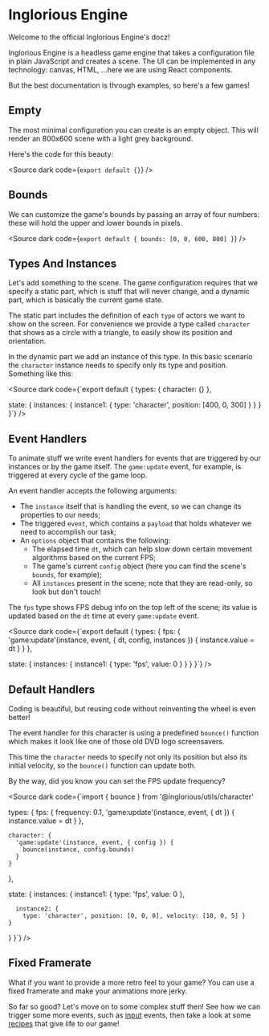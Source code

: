 
<Meta of={Engine} />

# Inglorious Engine

Welcome to the official Inglorious Engine's docz!

Inglorious Engine is a headless game engine that takes a configuration file in plain JavaScript and creates a scene. The UI can be implemented in any technology: canvas, HTML, ...here we are using React components.

But the best documentation is through examples, so here's a few games!

## Empty

The most minimal configuration you can create is an empty object. This will render an 800x600 scene with a light grey background.

Here's the code for this beauty:

<Source dark code={`export default {}`} />

<Canvas of={Engine.Empty} />

## Bounds

We can customize the game's bounds by passing an array of four numbers: these will hold the upper and lower bounds in pixels.

<Source dark code={`export default {
  bounds: [0, 0, 600, 800]
}`} />

<Canvas of={Engine.Bounds} />

## Types And Instances

Let's add something to the scene. The game configuration requires that we specify a static part, which is stuff that will never change, and a dynamic part, which is basically the current game state.

The static part includes the definition of each `type` of actors we want to show on the screen. For convenience we provide a type called `character` that shows as a circle with a triangle, to easily show its position and orientation.

In the dynamic part we add an instance of this type. In this basic scenario the `character` instance needs to specify only its type and position. Something like this:

<Source dark code={`export default {
  types: {
    character: {}
  },

  state: {
    instances: {
      instance1: { type: 'character', position: [400, 0, 300] }
    }
  }
}`} />

<Canvas of={Engine.Instances} />

## Event Handlers

To animate stuff we write event handlers for events that are triggered by our instances or by the game itself. The `game:update` event, for example, is triggered at every cycle of the game loop.

An event handler accepts the following arguments:

- The `instance` itself that is handling the event, so we can change its properties to our needs;
- The triggered `event`, which contains a `payload` that holds whatever we need to accomplish our task;
- An `options` object that contains the following:
  - The elapsed time `dt`, which can help slow down certain movement algorithms based on the current FPS;
  - The game's current `config` object (here you can find the scene's `bounds`, for example);
  - All `instances` present in the scene; note that they are read-only, so look but don't touch!

The `fps` type shows FPS debug info on the top left of the scene; its value is updated based on the `dt` time at every `game:update` event.

<Source dark code={`export default {
  types: {
    fps: {
      'game:update'(instance, event, { dt, config, instances }) {
        instance.value = dt
      }
    }
  },

  state: {
    instances: {
      instance1: { type: 'fps', value: 0 }
    }
  }
}`} />

<Canvas of={Engine.EventHandlers} />

## Default Handlers

Coding is beautiful, but reusing code without reinventing the wheel is even better!

The event handler for this character is using a predefined `bounce()` function which makes it look like one of those old DVD logo screensavers.

This time the `character` needs to specify not only its position but also its initial velocity, so the `bounce()` function can update both. 

By the way, did you know you can set the FPS update frequency?

<Source dark code={`import { bounce } from '@inglorious/utils/character'

  types: {
    fps: {
      frequency: 0.1,
      'game:update'(instance, event, { dt }) {
        instance.value = dt
      }
    },

    character: {
      'game:update'(instance, event, { config }) {
        bounce(instance, config.bounds)
      }
    }
  },

  state: {
    instances: {
      instance1: { type: 'fps', value: 0 },

      instance2: {
        type: 'character', position: [0, 0, 0], velocity: [10, 0, 5] }
    }
  }
}`} />

<Canvas of={Engine.Bounce} />

## Fixed Framerate

What if you want to provide a more retro feel to your game? You can use a fixed framerate and make your animations more jerky.



So far so good? Let's move on to some complex stuff then! See how we can trigger some more events, such as [input](/?path=/docs/games-input--docs) events, then take a look at some [recipes](/?path=/docs/games-recipes--docs) that give life to our game!